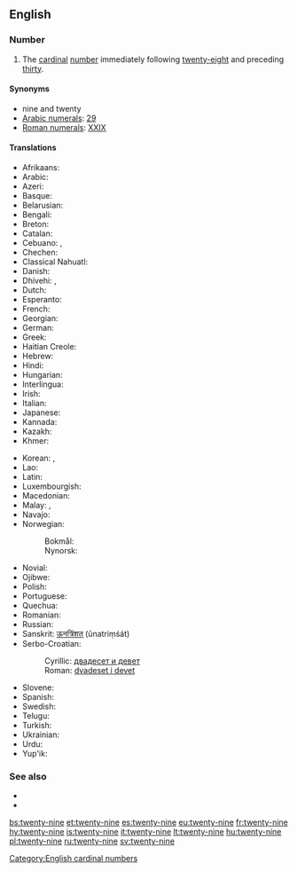 ==English==
{{cardinalbox|en|28|29|30|twenty-eight|thirty|ord=twenty-ninth}}

===Number===
{{head|en|numeral}}

# The [[cardinal]] [[number]] immediately following [[twenty-eight]] and preceding [[thirty]].

====Synonyms====
* nine and twenty
* [[w:Arabic numerals|Arabic numerals]]: [[29]]
* [[w:Roman numerals|Roman numerals]]: [[XXIX]]

====Translations====
{{trans-top|cardinal number}}
* Afrikaans: {{t|af|nege-en-twintig}}
* Arabic: {{t|ar|تِسْعَة وَعِشْرُون|tr=tisʿa wa-ʿišrūn}}
* Azeri: {{t+|az|iyirmi doqquz}}
* Basque: {{t+|eu|hogeita bederatzi}}
* Belarusian: {{t|be|два́ццаць дзе́вяць|sc=Cyrl}}
* Bengali: {{t|bn|উনতিরিশ|tr=unôtirish|sc=Beng}}
* Breton: {{t|br|nav-warn-ugent}}
* Catalan: {{t+|ca|vint-i-nou}}
* Cebuano: {{t|ceb|kawhaa'g siyam}}, {{t|ceb|baynete nuybe}}
* Chechen: {{t|ce|ткъе исс}}
* Classical Nahuatl: {{t|nci|cempōhualli onchiucnāhui}}
* Danish: {{t|da|niogtyve}}
* Dhivehi: {{t|dv|ނަވާވީސް}}, {{t|dv|އޮނަތިރީސް}}
* Dutch: {{t+|nl|negenentwintig|f}}
* Esperanto: {{t|eo|dudek naŭ}}
* French: {{t+|fr|vingt-neuf|m}}
* Georgian: {{t|ka|ოცდაცხრა}}
* German: {{t|de|neunundzwanzig|f}}
* Greek: {{t|el|είκοσι εννέα}}
* Haitian Creole: {{t|ht|ventnèf}}
* Hebrew: {{t|he|עשרים־ותשעה|tr=esrím və-téysha}}
* Hindi: {{t+|hi|उनतीस|tr=untīs}}
* Hungarian: {{t+|hu|huszonkilenc}}
* Interlingua: {{t|ia|vinti-nove}}
* Irish: {{t|ga|fiche a naoi}}
* Italian: {{t+|it|ventinove}}
* Japanese: {{t|ja|二十九|tr=ni-jū-kyū}}
* Kannada: {{t|kn|ಇಪ್ಪತ್ತೊಂಬತ್ತು|sc=Knda}}
* Kazakh: {{t|kk|жиырма тоғыз}}
* Khmer: {{t|km|ម្ភៃប្រាំបួន|tr=mpʰey pram buən}}
{{trans-mid}}
* Korean: {{t|ko|스물아홉|tr=seumul ahob|sc=Kore}}, {{t|ko|이십구|tr=isibgu|sc=Kore}}
* Lao: {{t|lo|ຊາວເກົ້າ}}
* Latin: {{t|la|undetriginta}}
* Luxembourgish: {{t|lb|nénganzwanzeg}}
* Macedonian: {{t|mk|дваесет и девет|tr=dváeset i dévet}}
* Malay: {{t|ms|dua puluh sembilan}}, {{t|ms|sembilan likur}}
* Navajo: {{t|nv|naadįįnáhástʼéí}}
* Norwegian:
*: Bokmål: {{t|no|tjueni}}
*: Nynorsk: {{t|nn|tjueni}}
* Novial: {{t|nov|duanti-nin}}
* Ojibwe: {{t|oj|niishtana-ashi-zhaangaswi}}
* Polish: {{t|pl|dwadzieścia dziewięć}}
* Portuguese: {{t|pt|vinte e nove|m}}
* Quechua: {{t|qu|iskay chunka isqunniyuq}}
* Romanian: {{t|ro|douăzeci și nouă}}
* Russian: {{t+|ru|два́дцать де́вять}}
* Sanskrit: [[ऊनत्रिंशत्]] (ūnatriṃśát)
* Serbo-Croatian:
*: Cyrillic: [[двадесет и девет]]
*: Roman: [[dvadeset i devet]]
* Slovene: {{t|sl|devetindvajset}}
* Spanish: {{t+|es|veintinueve}}
* Swedish: {{t+|sv|tjugonio}}
* Telugu: {{t|te|ఇరవై తొమ్మిది}}
* Turkish: {{t+|tr|yirmi dokuz}}
* Ukrainian: {{t|uk|два́дцять де́в'ять|sc=Cyrl}}
* Urdu: {{t|ur|انتیس|tr=untīs}}
* Yup'ik: {{t|esu|yuinaq qulngunrita'ar}}
{{trans-bottom}}

===See also===
* {{l|en|twenty-eight}}
* {{l|en|thirty}}

[[Category:English cardinal numbers]]

[[bs:twenty-nine]]
[[et:twenty-nine]]
[[es:twenty-nine]]
[[eu:twenty-nine]]
[[fr:twenty-nine]]
[[hy:twenty-nine]]
[[is:twenty-nine]]
[[it:twenty-nine]]
[[lt:twenty-nine]]
[[hu:twenty-nine]]
[[pl:twenty-nine]]
[[ru:twenty-nine]]
[[sv:twenty-nine]]